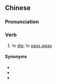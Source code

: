{{also|过世}}
==Chinese==
{{zh-forms|s=过世}}

===Pronunciation===
{{zh-pron
|m=guòshì
|c=gwo3 sai3
|h=pfs=ko-sṳ
|mn=kòe-sì/kè-sì
|cat=v
}}

===Verb===
{{zh-verb}}

# to [[die]]; to [[pass away]]

====Synonyms====
* {{zh-l|過身}}
* {{zh-l|去世}}
* {{zh-l|逝世}}